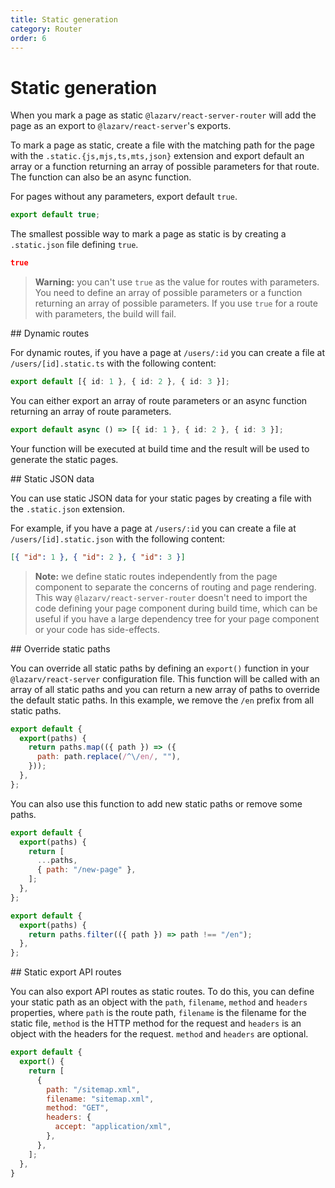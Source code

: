 ```yaml
---
title: Static generation
category: Router
order: 6
---
```



# Static generation

When you mark a page as static `@lazarv/react-server-router` will add the page as an export to `@lazarv/react-server`'s exports.

To mark a page as static, create a file with the matching path for the page with the `.static.{js,mjs,ts,mts,json}` extension and export default an array or a function returning an array of possible parameters for that route. The function can also be an async function.

For pages without any parameters, export default `true`.

```ts
export default true;
```

The smallest possible way to mark a page as static is by creating a `.static.json` file defining `true`.

```json
true
```

> **Warning:** you can't use `true` as the value for routes with parameters. You need to define an array of possible parameters or a function returning an array of possible parameters. If you use `true` for a route with parameters, the build will fail.

<Link name="dynamic-routes">
## Dynamic routes
</Link>

For dynamic routes, if you have a page at `/users/:id` you can create a file at `/users/[id].static.ts` with the following content:

```ts
export default [{ id: 1 }, { id: 2 }, { id: 3 }];
```

You can either export an array of route parameters or an async function returning an array of route parameters.

```ts
export default async () => [{ id: 1 }, { id: 2 }, { id: 3 }];
```

Your function will be executed at build time and the result will be used to generate the static pages.

<Link name="static-json-data">
## Static JSON data
</Link>

You can use static JSON data for your static pages by creating a file with the `.static.json` extension.

For example, if you have a page at `/users/:id` you can create a file at `/users/[id].static.json` with the following content:

```json
[{ "id": 1 }, { "id": 2 }, { "id": 3 }]
```

> **Note:** we define static routes independently from the page component to separate the concerns of routing and page rendering. This way `@lazarv/react-server-router` doesn't need to import the code defining your page component during build time, which can be useful if you have a large dependency tree for your page component or your code has side-effects.

<Link name="override-static-paths">
## Override static paths
</Link>

You can override all static paths by defining an `export()` function in your `@lazarv/react-server` configuration file. This function will be called with an array of all static paths and you can return a new array of paths to override the default static paths. In this example, we remove the `/en` prefix from all static paths.

```js
export default {
  export(paths) {
    return paths.map(({ path }) => ({
      path: path.replace(/^\/en/, ""),
    }));
  },
};
```

You can also use this function to add new static paths or remove some paths.

```js
export default {
  export(paths) {
    return [
      ...paths,
      { path: "/new-page" },
    ];
  },
};
```

```js
export default {
  export(paths) {
    return paths.filter(({ path }) => path !== "/en");
  },
};
```

<Link name="static-export-api-routes">
## Static export API routes
</Link>

You can also export API routes as static routes. To do this, you can define your static path as an object with the `path`, `filename`, `method` and `headers` properties, where `path` is the route path, `filename` is the filename for the static file, `method` is the HTTP method for the request and `headers` is an object with the headers for the request. `method` and `headers` are optional.

```js
export default {
  export() {
    return [
      {
        path: "/sitemap.xml",
        filename: "sitemap.xml",
        method: "GET",
        headers: {
          accept: "application/xml",
        },
      },
    ];
  },
}
```
